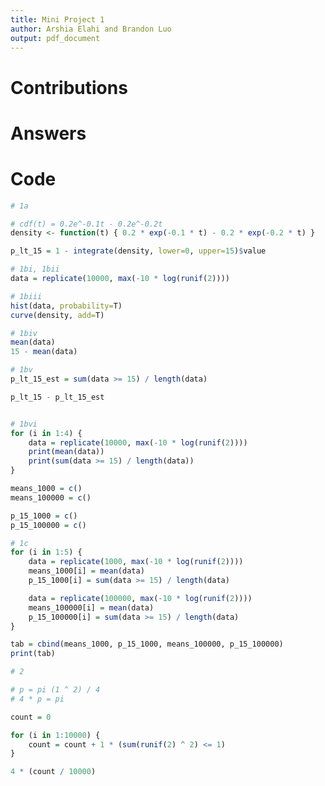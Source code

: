 ```yaml
---
title: Mini Project 1
author: Arshia Elahi and Brandon Luo
output: pdf_document
---
```


# Contributions

# Answers

```{=latex}
\begin{enumerate}
	\item

	\begin{enumerate}
	\item

	$F_T(t) = \int_{-\infty}^{t} f_T(t) dt$

	$F_T(15) = \int_{-\infty}^{15} f_T(t) dt$

	$1 - F_T(15) = 1 - \int_{-\infty}^{15} f_T(t) dt$

	$P(T \ge 15) = 1 - \int_{0}^{15} 0.2 e^{-0.1t} - 0.2 e^{-0.2t} dt$

	$P(T \ge 15) = 0.3964733$

	\item
	\begin{enumerate}
	\item
	$r = 0.1$

	$F(t) = 1 - e^{-0.1t}$

	$F(T) = 1 - e^{-0.1T}$

	$1 - e^{-0.1T} = U$

	$T = -10\ln(1 - U)$

	$T = -10\ln(U)$
	\item
	\item
	\item
	\item
	\item
	\end{enumerate}

	\item
	Variability of estimates using larger sample sizes are smaller.

\end{enumerate}

\item

\end{enumerate}
```

# Code
```r
# 1a

# cdf(t) = 0.2e^-0.1t - 0.2e^-0.2t
density <- function(t) { 0.2 * exp(-0.1 * t) - 0.2 * exp(-0.2 * t) }

p_lt_15 = 1 - integrate(density, lower=0, upper=15)$value

# 1bi, 1bii
data = replicate(10000, max(-10 * log(runif(2))))

# 1biii
hist(data, probability=T)
curve(density, add=T)

# 1biv
mean(data)
15 - mean(data)

# 1bv
p_lt_15_est = sum(data >= 15) / length(data)

p_lt_15 - p_lt_15_est 


# 1bvi
for (i in 1:4) {
	data = replicate(10000, max(-10 * log(runif(2))))
	print(mean(data)) 
	print(sum(data >= 15) / length(data))
}

means_1000 = c()
means_100000 = c()

p_15_1000 = c()
p_15_100000 = c()

# 1c
for (i in 1:5) {
	data = replicate(1000, max(-10 * log(runif(2))))
	means_1000[i] = mean(data)
	p_15_1000[i] = sum(data >= 15) / length(data)

	data = replicate(100000, max(-10 * log(runif(2))))
	means_100000[i] = mean(data)
	p_15_100000[i] = sum(data >= 15) / length(data)
}

tab = cbind(means_1000, p_15_1000, means_100000, p_15_100000)
print(tab)

# 2

# p = pi (1 ^ 2) / 4
# 4 * p = pi

count = 0

for (i in 1:10000) {
	count = count + 1 * (sum(runif(2) ^ 2) <= 1)
}

4 * (count / 10000)
```
